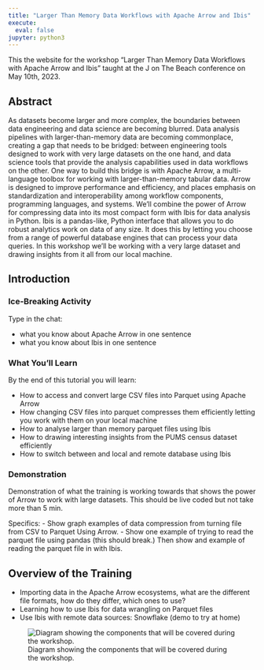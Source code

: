 ```yaml
---
title: "Larger Than Memory Data Workflows with Apache Arrow and Ibis"
execute:
  eval: false
jupyter: python3
---
```


This the website for the workshop "Larger Than Memory Data Workflows
with Apache Arrow and Ibis" taught at the J on The Beach conference on
May 10th, 2023.


## Abstract

As datasets become larger and more complex, the boundaries between
data engineering and data science are becoming blurred. Data analysis
pipelines with larger-than-memory data are becoming commonplace,
creating a gap that needs to be bridged: between engineering tools
designed to work with very large datasets on the one hand, and data
science tools that provide the analysis capabilities used in data
workflows on the other. One way to build this bridge is with Apache
Arrow, a multi-language toolbox for working with larger-than-memory
tabular data. Arrow is designed to improve performance and efficiency,
and places emphasis on standardization and interoperability among
workflow components, programming languages, and systems. We'll combine
the power of Arrow for compressing data into its most compact form
with Ibis for data analysis in Python. Ibis is a pandas-like, Python
interface that allows you to do robust analytics work on data of any
size. It does this by letting you choose from a range of powerful
database engines that can process your data queries. In this workshop
we'll be working with a very large dataset and drawing insights from
it all from our local machine.

## Introduction 

### Ice-Breaking Activity

Type in the chat:

- what you know about Apache Arrow in one sentence
- what you know about Ibis in one sentence

### What You'll Learn

By the end of this tutorial you will learn: 

- How to access and convert large CSV files into Parquet using Apache Arrow 
- How changing CSV files into parquet compresses them efficiently letting you work with them on your local machine 
- How to analyse larger than memory parquet files using Ibis 
- How to drawing interesting insights from the PUMS census dataset efficiently
- How to switch between and local and remote database using Ibis 

### Demonstration 

Demonstration of what the training is working towards that shows the
power of Arrow to work with large datasets. This should be live coded
but not take more than 5 min.

Specifics: 
- Show graph examples of data compression from turning file from CSV to Parquet Using Arrow.
- Show one example of trying to read the parquet file using pandas (this should break.) Then show and example of reading the parquet file in with Ibis. 

## Overview of the Training

* Importing data in the Apache Arrow ecosystems, what are the
  different file formats, how do they differ, which ones to use?
* Learning how to use Ibis for data wrangling on Parquet files
* Use Ibis with remote data sources: Snowflake (demo to try at home)



![Diagram showing the components that will be covered during the workshop.](./assets/img/overview-workshop.svg){fig-alt="Diagram showing the components that will be covered during the workshop. We will use PyArrow to convert CSV files into Parquet. We will use Ibis to query the data in the Parquet format. We will also use Ibis to query the data stored in Snowflake."}
